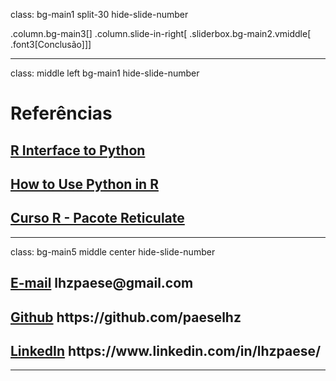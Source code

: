 class: bg-main1 split-30 hide-slide-number

.column.bg-main3[
]
.column.slide-in-right[
.sliderbox.bg-main2.vmiddle[
.font3[Conclusão]
]]

---

class: middle left bg-main1 hide-slide-number

# Referências

##  [R Interface to Python](https://rstudio.github.io/reticulate/)

##  [How to Use Python in R](https://anderfernandez.com/en/blog/how-to-use-python-in-r/)

##  [Curso R - Pacote Reticulate](https://www.curso-r.com/blog/2017-11-20-reticulate/)

---

class: bg-main5 middle center hide-slide-number

## [E-mail](mailto:lhzpaese@gmail.com) lhzpaese@gmail.com
## [Github](https://github.com/paeselhz) https://github.com/paeselhz
## [LinkedIn](https://www.linkedin.com/in/lhzpaese/) https://www.linkedin.com/in/lhzpaese/

---